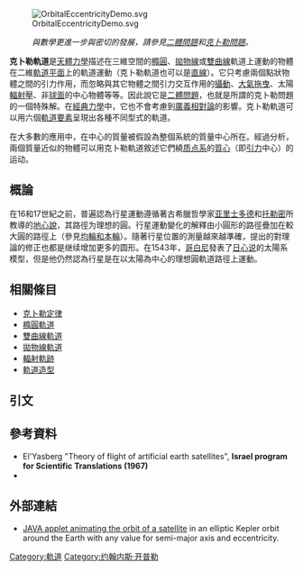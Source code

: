 [[File:OrbitalEccentricityDemo.svg|thumb]]

:''與數學更進一步與密切的發展，請參見[[二體問題|二體問題]]和[[克卜勒問題|克卜勒問題]]。''

'''克卜勒軌道'''是[[天體力學|天體力學]]描述在三維空間的[[橢圓|橢圓]]、[[拋物線|拋物線]]或[[雙曲線|雙曲線]]軌道上運動的物體在二維[[軌道平面|軌道平面]]上的軌道運動（克卜勒軌道也可以是[[直線|直線]]）。它只考慮兩個點狀物體之間的引力作用，而忽略與其它物體之間引力交互作用的[[攝動|攝動]]、[[阻力|大氣拖曳]]、太陽[[輻射壓|輻射壓]]、非[[球面|球面]]的中心物體等等。因此說它是[[二體問題|二體問題]]，也就是所謂的克卜勒問題的一個特殊解。在[[經典力學|經典力學]]中，它也不會考慮到[[廣義相對論|廣義相對論]]的影響。克卜勒軌道可以用六個[[軌道要素|軌道要素]]呈現出各種不同型式的軌道。

在大多數的應用中，在中心的質量被假設為整個系統的質量中心所在。經過分析，兩個質量近似的物體可以用克卜勒軌道敘述它們繞[[质心系|质点系]]的[[質心|質心]]（即[[引力|引力]]中心）的运动。

== 概論 ==
在16和17世紀之前，普遍認為行星運動遵循著古希臘哲學家[[亞里斯多德|亚里士多德]]和[[托勒密|托勒密]]所教導的[[地心說|地心說]]，其路徑为理想的圓。行星運動變化的解釋由小圓形的路徑疊加在較大圓的路徑上（參見[[均輪和本輪|均輪和本輪]]）。隨著行星位置的測量越來越準確，提出的對理論的修正也都是继续增加更多的圆形。在1543年，[[尼古拉斯·哥白尼|哥白尼]]發表了[[日心说|日心说]]的太陽系模型，但是他仍然認為行星是在以太陽為中心的理想圓軌道路徑上運動{{citation needed|date=August 2012}}。

== 相關條目 ==
{{Portal|物理}}
* [[克卜勒定律|克卜勒定律]]
* [[橢圓軌道|橢圓軌道]]
* [[雙曲線軌道|雙曲線軌道]]
* [[拋物線軌道|拋物線軌道]]
* [[輻射軌跡|輻射軌跡]]
* [[軌道造型|軌道造型]]

== 引文 ==
{{Reflist}}

== 參考資料 ==

* El'Yasberg "Theory of flight of artificial earth satellites", '''Israel program for Scientific Translations (1967)'''
*{{cite book
 | last1 = Bate
 | first1 = Roger
 | last2 = Mueller
 | first2 = Donald
 | last3 = White
 | first3 = Jerry
 | title = Fundamentals of Astrodynamics
 | publisher = Dover Publications, Inc., New York
 | year = 1971
 | ISBN = 0-486-60061-0}}

== 外部連結 ==
* [https://web.archive.org/web/20110719090338/https://wgpqqror.homepage.t-online.de/work.html JAVA applet animating the orbit of a satellite] in an elliptic Kepler orbit around the Earth with any value for semi-major axis and eccentricity.

[[Category:軌道|Category:軌道]]
[[Category:约翰内斯·开普勒|Category:约翰内斯·开普勒]]